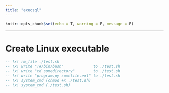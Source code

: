 ```yaml
---
title: "execsql"
---
```


```r
knitr::opts_chunk$set(echo = T, warning = F, message = F)
```

---

# Create Linux executable
```sql
-- !x! rm_file ./test.sh
-- !x! write "!#/bin/bash"             to ./test.sh
-- !x! write "cd somedirectory"        to ./test.sh
-- !x! write "program.py somefile.ext" to ./test.sh
-- !x! system_cmd (chmod +x ./test.sh)
-- !x! system_cmd (./test.sh)
```